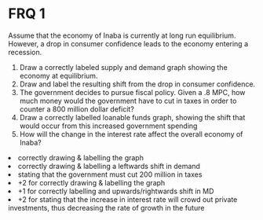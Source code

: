 # FRQ 1

Assume that the economy of Inaba is currently at long run equilibrium. However, a drop in consumer confidence leads to the economy entering a recession.

<ol className="alpha-list-mdx">
  <li>Draw a correctly labeled supply and demand graph showing the economy at equilibrium.</li>
  <li>Draw and label the resulting shift from the drop in consumer confidence.</li>
  <li>The government decides to pursue fiscal policy. Given a .8 MPC, how much money would the government have to cut in taxes in order to counter a 800 million dollar deficit?</li>
  <li>Draw a correctly labelled loanable funds graph, showing the shift that would occur from this increased government spending</li>
  <li>How will the change in the interest rate affect the overall economy of Inaba?</li>
</ol>

<FRQ num={1} totalPoints={10}>
  <FRQCheck points={3}>
    <li> correctly drawing & labelling the graph </li>
  </FRQCheck>
  <FRQCheck points={1}>
    <li> correctly drawing & labelling a leftwards shift in demand</li>
  </FRQCheck>
  <FRQCheck points={2}>
    <li> stating that the government must cut 200 million in taxes</li>
  </FRQCheck>
  <FRQCheck points={2}>
    <li> +2 for correctly drawing & labelling the graph</li>
  </FRQCheck>
  <FRQCheck points={3}>
    <li> +1 for correctly labelling and upwards/rightwards shift in MD</li>
    <li> +2 for stating that the increase in interest rate will crowd out private investments, thus decreasing the rate of growth in the future</li>
  </FRQCheck>
</FRQ>
